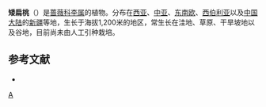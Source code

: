 {{Speciesbox 
| genus = Prunus
| species = tenella
| authority = [[Batsch|Batsch]]
| image = The Botanical Magazine, Plate 161 (Volume 5, 1792).png
| image_caption = 《[[柯蒂斯植物學雜誌|植物學雜誌]]》(1792)
|synonyms = 
* ''Amygdalus nana'' L.
}}

'''矮扁桃'''（{{lang-xm|Prunus tenella}}）是[[蔷薇科|蔷薇科]][[李属|李属]]的植物。分布在[[西亚|西亚]]、[[中亚|中亚]]、[[东南欧|东南欧]]、[[西伯利亚|西伯利亚]]以及[[中国大陆|中国大陆]]的[[新疆|新疆]]等地，生长于海拔1,200米的地区，常生长在洼地、草原、干旱坡地以及谷地，目前尚未由人工引种栽培。

== 参考文献 ==
<div class="references-small">
* {{cite web| url =http://www.bioinfo.cn/db05/KmzwSpecies.php?action=view&id=18488| title =矮扁桃| work =《中国高等植物数据库全库》| publisher =中国科学院微生物研究所| author =昆明植物研究所| accessdate =2009-02-25| deadurl =yes| archiveurl =https://web.archive.org/web/20160305014540/http://www.bioinfo.cn/db05/KmzwSpecies.php?action=view&id=18488| archivedate =2016-03-05}}
</div>

{{Taxonbar}}

[[Category:李属|A]]